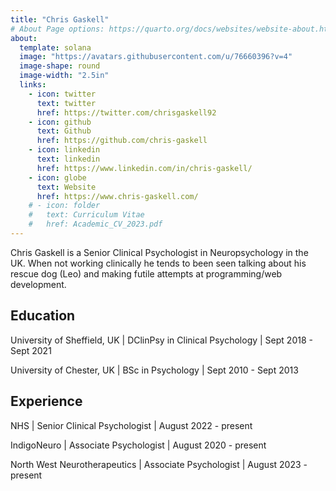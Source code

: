 ```yaml
---
title: "Chris Gaskell"
# About Page options: https://quarto.org/docs/websites/website-about.html
about:
  template: solana
  image: "https://avatars.githubusercontent.com/u/76660396?v=4"
  image-shape: round
  image-width: "2.5in"
  links:
    - icon: twitter
      text: twitter
      href: https://twitter.com/chrisgaskell92
    - icon: github
      text: Github
      href: https://github.com/chris-gaskell
    - icon: linkedin
      text: linkedin
      href: https://www.linkedin.com/in/chris-gaskell/
    - icon: globe
      text: Website
      href: https://www.chris-gaskell.com/
    # - icon: folder
    #   text: Curriculum Vitae
    #   href: Academic_CV_2023.pdf
---
```


Chris Gaskell is a Senior Clinical Psychologist in Neuropsychology in the UK. When not working clinically he tends to been seen talking about his rescue dog (Leo) and making futile attempts at programming/web development.

## Education

University of Sheffield, UK \| DClinPsy in Clinical Psychology \| Sept 2018 - Sept 2021

University of Chester, UK \| BSc in Psychology \| Sept 2010 - Sept 2013

## Experience

NHS \| Senior Clinical Psychologist \| August 2022 - present

IndigoNeuro \| Associate Psychologist \| August 2020 - present

North West Neurotherapeutics \| Associate Psychologist \| August 2023 - present

